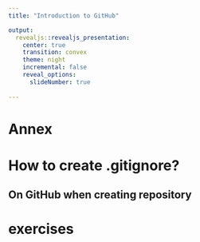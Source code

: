 ```yaml
---
title: "Introduction to GitHub"

output:
  revealjs::revealjs_presentation:
    center: true
    transition: convex
    theme: night
    incremental: false
    reveal_options:
      slideNumber: true
    
---
```


# Annex {data-background=#8B008B}

# How to create  **.gitignore**? {data-background=#4B0082}

## On GitHub when creating repository






# exercises {data-background=#008080}
